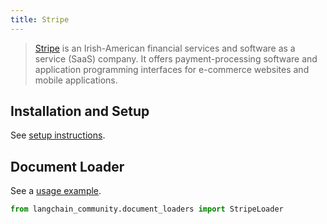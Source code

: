 ```yaml
---
title: Stripe
---
```


>[Stripe](https://stripe.com/en-ca) is an Irish-American financial services and software as a service (SaaS) company. It offers payment-processing software and application programming interfaces for e-commerce websites and mobile applications.


## Installation and Setup

See [setup instructions](/oss/python/integrations/document_loaders/stripe).

## Document Loader

See a [usage example](/oss/python/integrations/document_loaders/stripe).

```python
from langchain_community.document_loaders import StripeLoader
```
